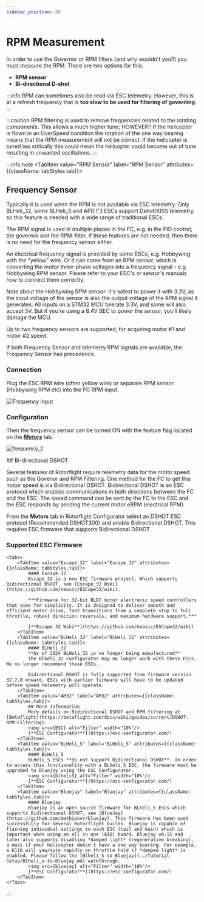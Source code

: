 ```yaml
---
sidebar_position: 80
---
```



# RPM Measurement

In order to use the Governor or RPM filters (and why wouldn't you!!) you must measure the RPM. There are two options for this:
* **RPM sensor**
* **Bi-directional D-shot**

:::info
RPM can sometimes also be read via ESC telemetry. However, this is at a refresh frequency that is **too slow to be used for filtering of governing**.
:::

:::caution
RPM filtering is used to remove frequencies related to the rotating components. This allows a much higher tune; HOWEVER!! If the helicopter is flown in an OverSpeed condition the rotation of the one way bearing means that the RPM measurement will not be correct. If the helicopter is tuned too critically this could mean the helicopter could become out of tune resulting in unwanted oscillations.
:::

:::info note
<Tabs groupId="RMP-measurement">
  <TabItem value="RPM Sensor" label="RPM Sensor" attributes={{className: tabStyles.tab}}>
## Frequency Sensor

Typically it is used when the RPM is not available via ESC telemetry. Only BLHeli_32, some BLHeli_S and APD F3 ESCs support Dshot/KISS telemetry, so this feature is needed with a wide range of traditional ESCs.

The RPM signal is used in multiple places in the FC, e.g. in the PID control, the governor and the RPM-filter. If these features are not needed, then there is no need for the frequency sensor either.

An electrical frequency signal is provided by some ESCs, e.g. Hobbywing with the "yellow" wire. Or it can come from an RPM sensor, which is converting the motor three-phase voltages into a frequency signal - e.g. Hobbywing RPM sensor. Please refer to your ESC's or sensor's manuals how to connect them correctly.

Note about the Hobbywing RPM sensor: it's safest to power it with 3.3V, as the input voltage of the sensor is also the output voltage of the RPM signal it generates. All inputs on a STM32 MCU tolerate 3.3V, and some will also accept 5V. But if you're using a 8.4V BEC to power the sensor, you'll likely damage the MCU.

Up to two frequency sensors are supported, for acquiring motor #1 and motor #2 speed.

If both Frequency Sensor and telemetry RPM signals are available, the Frequency Sensor has precedence.

### Connection

Plug the ESC RPM wire (often yellow wire) or separate RPM sensor (Hobbywing RPM etc) into the FC RPM input.  

![Frequency input](./img/frequency-connection.png)

### Configuration
Then the frequency sensor can be turned ON with the feature flag located on the [***Motors***](../Configurator/Motor.md#pwm-protocol) tab.

![frequency_2](./img/frequency_2.png)

</TabItem>
    <TabItem value="Bi-directional D-shot" label="Bi-directional D-shot" attributes={{className: tabStyles.tab}}>
## Bi-directional DSHOT

Several features of Rotorflight require telemetry data for the motor speed such as the Govenor and RPM Filtering. One method for the FC to get this motor speed is via Bidirectional DSHOT. Bidirectional DSHOT is an ESC protocol which enables communications in both directions between the FC and the ESC. The speed command can be sent by the FC to the ESC and the ESC responds by sending the current motor eRPM (electrical RPM).

From the **Motors** tab in Rotorflight Configurator select an DSHOT ESC protocol (Recommended DSHOT300) and enable Bidirectional DSHOT. This requires ESC firmware that supports Bidirectional DSHOT.
### Supported ESC Firmware
    <Tabs>
        <TabItem value="Escape_32" label="Escape_32" attributes={{className: tabStyles.tab}}>  
            #### Escape_32
            Escape_32 is a new ESC firmware project. Which supports Bidirectional DSHOT, see [Escape_32 Wiki](https://github.com/neoxic/ESCape32/wiki). 

            ***Firmware for 32-bit BLDC motor electronic speed controllers that aims for simplicity. It is designed to deliver smooth and efficient motor drive, fast transitions from a complete stop to full throttle, robust direction reversals, and maximum hardware support.***

            [**Escape_32 Wiki**](https://github.com/neoxic/ESCape32/wiki)
        </TabItem>
        <TabItem value="BLHeli_32" label="BLHeli_32" attributes={{className: tabStyles.tab}}>  
            #### BLHeli_32
            **As of 2024 BLHeli_32 is no longer being manufactured**  
            The Blheli_32 configurator may no longer work with these ESCs. We no longer recommend these ESCs. 

            Bidirectional DSHOT is fully supported from firmware version 32.7.0 onward. ESCs with earlier firmware will have to be updated before speed telemetry will operate.
        </TabItem>
        <TabItem value="AM32" label="AM32" attributes={{className: tabStyles.tab}}>  
            ## More information
            More details on Bidirectional DSHOT and RPM filtering at [Betaflight](https://betaflight.com/docs/wiki/guides/current/DSHOT-RPM-Filtering).
            <img src={ESC} alt="Filter" width="10%"/>
            [**ESC Configurator**](https://esc-configurator.com/)
        </TabItem>
        <TabItem value="BLHeli_S" label="BLHeli_S" attributes={{className: tabStyles.tab}}>  
            #### BLHeli_S
            BLHeli_S ESCs **do not support Bidirectional DSHOT**. In order to access this functionality with a BLheli_S ESC, the firmware must be upgraded to Bluejay using the ESC Configurator.
            <img src={blheliS} alt="Filter" width="10%"/>
            [**ESC Configurator**](https://esc-configurator.com/)
        </TabItem>
        <TabItem value="Bluejay" label="Bluejay" attributes={{className: tabStyles.tab}}>  
            #### Bluejay
            Bluejay is an open source firmware for BLheli_S ESCs which supports Bidirectional DSHOT, see [BlueJay](https://github.com/mathiasvr/bluejay). This firmware has been used successfully for several Rotorflight builds. Bluejay is capable of flashing individual settings to each ESC (tail and main) which is important when using an all in one (AIO) board. Bluejay v0.15 and later also supports disabling *damped light* (regenerative breaking), a must if your helicopter doesn't have a one way bearing. For example, a K110 will yaw/spin rapidly on throttle hold if *damped light* is enabled. Please follow the [Blheli_S to Bluejay](../Tutorial-Setup/Blheli_s-to-Bluejay.md) walkthrough.
            <img src={bluejay} alt="Filter" width="10%"/> 
            [**ESC Configurator**](https://esc-configurator.com/)
        </TabItem>
    </Tabs>
  </TabItem>
</Tabs>
:::

